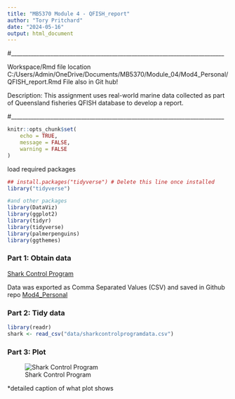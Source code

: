 ```yaml
---
title: "MB5370 Module 4 - QFISH_report"
author: "Tory Pritchard"
date: "2024-05-16"
output: html_document
---
```


#____________________________________________________________________________

Workspace/Rmd file location
C:/Users/Admin/OneDrive/Documents/MB5370/Module_04/Mod4_Personal/QFISH_report.Rmd
File also in Git hub!

Description: This assignment uses real-world marine data collected as part of Queensland fisheries QFISH database to develop a report.

#____________________________________________________________________________

```r
knitr::opts_chunk$set(
	echo = TRUE,
	message = FALSE,
	warning = FALSE
)
```

load required packages
```r
## install.packages("tidyverse") # Delete this line once installed
library("tidyverse")

#and other packages
library(DataViz)
library(ggplot2)
library(tidyr)
library(tidyverse)
library(palmerpenguins)
library(ggthemes)
```


### Part 1: Obtain data

[Shark Control Program](https://qfish.fisheries.qld.gov.au/query/number-caught-by-area-calendar-year-and-species-group/table)

Data was exported as Comma Separated Values (CSV) and saved in Github repo [Mod4_Personal](https://github.com/tkpritch/Mod4_Personal.git)


### Part 2: Tidy data
```r
library(readr)
shark <- read_csv("data/sharkcontrolprogramdata.csv")
```




### Part 3: Plot 

![Shark Control Program](QFISHplot.png)

*detailed caption of what plot shows